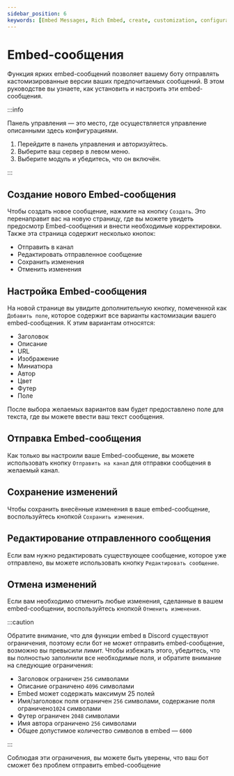 ```yaml
---
sidebar_position: 6
keywords: [Embed Messages, Rich Embed, create, customization, configuration] 
---
```


# Embed-сообщения

Функция ярких embed-сообщений позволяет вашему боту отправлять кастомизированные версии ваших предпочитаемых сообщений. В этом руководстве вы узнаете, как установить и настроить эти embed-сообщения.

:::info

Панель управления — это место, где осуществляется управление описанными здесь конфигурациями.

1. Перейдите в панель управления и авторизуйтесь. 
2. Выберите ваш сервер в левом меню.
3. Выберите модуль и убедитесь, что он включён. 

:::

## Создание нового Embed-сообщения 

Чтобы создать новое сообщение, нажмите на кнопку `Создать`. Это перенаправит вас на новую страницу, где вы можете увидеть предосмотр Embed-сообщения и внести необходимые корректировки. Также эта страница содержит несколько кнопок:

- Отправить в канал 
- Редактировать отправленное сообщение
- Сохранить изменения
- Отменить изменения

## Настройка Embed-сообщения

На новой странице вы увидите дополнительную кнопку, помеченной как `Добавить поле`, которое содержит все варианты кастомизации вашего embed-сообщения. К этим вариантам относятся:

- Заголовок
- Описание
- URL
- Изображение
- Миниатюра
- Автор
- Цвет
- Футер
- Поле

После выбора желаемых вариантов вам будет предоставлено поле для текста, где вы можете ввести ваш текст сообщения.

## Отправка Embed-сообщения

Как только вы настроили ваше Embed-сообщение, вы можете использовать кнопку `Отправить на канал` для отправки сообщения в желаемый канал.

## Сохранение изменений

Чтобы сохранить внесённые изменения в ваше embed-сообщение, воспользуйтесь кнопкой `Сохранить изменения`.

## Редактирование отправленного сообщения

Если вам нужно редактировать существующее сообщение, которое уже отправлено, вы можете использовать кнопку `Редактировать сообщение`.

## Отмена изменений

Если вам необходимо отменить любые изменения, сделанные в вашем embed-сообщении, воспользуйтесь кнопкой `Отменить изменения`.

:::caution

Обратите внимание, что для функции embed в Discord существуют ограничения, поэтому если бот не может отправить embed-сообщение, возможно вы превысили лимит. Чтобы избежать этого, убедитесь, что вы полностью заполнили все необходимые поля, и обратите внимание на следующие ограничения:

- Заголовок ограничен `256` символами
- Описание ограничено `4096` символами
- Embed может содержать максимум 25 полей
- Имя/заголовок поля ограничен `256` символами, содержание поля ограничено`1024` символами
- Футер ограничен `2048` символами
- Имя автора ограничено `256` символами
- Общее допустимое количество символов в embed — `6000`

:::

Соблюдая эти ограничения, вы можете быть уверены, что ваш бот сможет без проблем отправить embed-сообщение
